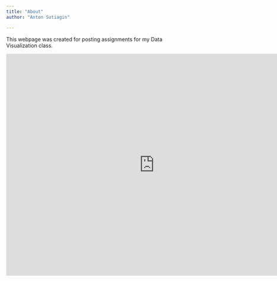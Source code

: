 ---
title: "About"
author: "Anton Sutiagin"

---

This webpage was created for posting assignments for my Data Visualization class.

<iframe width="800" height="600"
src="https://antonsutiagin.shinyapps.io/Horsepower/"
frameborder="0" allowfullscreen></iframe>

